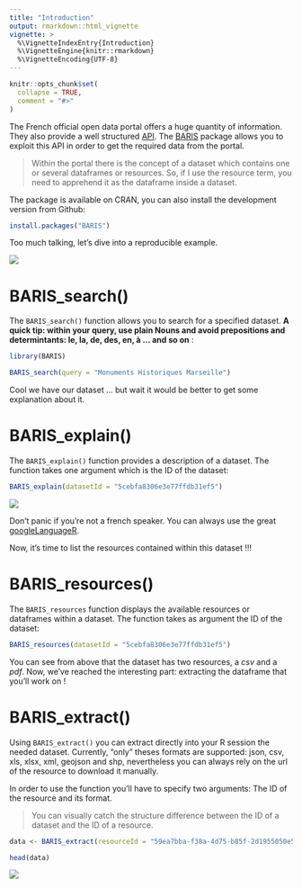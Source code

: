 ```yaml
---
title: "Introduction"
output: rmarkdown::html_vignette
vignette: >
  %\VignetteIndexEntry{Introduction}
  %\VignetteEngine{knitr::rmarkdown}
  %\VignetteEncoding{UTF-8}
---
```


```r
knitr::opts_chunk$set(
  collapse = TRUE,
  comment = "#>"
)
```
The French official open data portal offers a huge quantity of information. They also provide a well structured [API](https://doc.data.gouv.fr/api/reference/). The [BARIS](https://github.com/feddelegrand7/BARIS) package allows you to exploit this API in order to get the required data from the portal. 

> Within the portal there is the concept of a dataset which contains one or several dataframes or resources. So, if I use the resource term, you need to apprehend it as the dataframe inside a dataset. 


The package is available on CRAN, you can also install the development version from Github: 


```r

install.packages("BARIS")

```


Too much talking, let's dive into a reproducible example.

![](https://media.giphy.com/media/mEsS6qLxSDahBScxlO/giphy.gif)


# BARIS_search()

The `BARIS_search()` function allows you to search for a specified dataset. **A quick tip: within your query, use plain Nouns and avoid prepositions and determintants: le, la, de, des, en, à ... and so on** :

```r
library(BARIS)

BARIS_search(query = "Monuments Historiques Marseille")

```

Cool we have our dataset ... but wait it would be better to get some explanation about it. 

# BARIS_explain()

The `BARIS_explain()` function provides a description of a dataset. The function takes one argument which is the ID of the dataset: 


```r

BARIS_explain(datasetId = "5cebfa8306e3e77ffdb31ef5")


```

![](https://media.giphy.com/media/8P1oO2JbrZK2uSYnL6/giphy.gif)


Don't panic if you're not a french speaker. You can always use the great [googleLanguageR](https://cran.r-project.org/web/packages/googleLanguageR/index.html). 


Now, it's time to list the resources contained within this dataset !!!



# BARIS_resources()


The `BARIS_resources` function displays the available resources or dataframes within a dataset. The function takes as argument the ID of the dataset: 

```r
BARIS_resources(datasetId = "5cebfa8306e3e77ffdb31ef5")

```


You can see from above that the dataset has two resources, a *csv* and a *pdf*. Now, we've reached the interesting part: extracting the dataframe that you'll work on ! 

# BARIS_extract()

Using `BARIS_extract()` you can extract directly into your R session the needed dataset. Currently, “only” theses formats are supported: json, csv, xls, xlsx, xml, geojson and shp, nevertheless you can always rely on the url of the resource to download it manually.

In order to use the function you'll have to specify two arguments: The ID of the resource and its format.

> You can visually catch the structure difference between the ID of a dataset and the ID of a resource. 


```r

data <- BARIS_extract(resourceId = "59ea7bba-f38a-4d75-b85f-2d1955050e53", format = "csv")

head(data)

```

![](https://media.giphy.com/media/Zb0R1WObsaMQKdsOjQ/giphy.gif)


